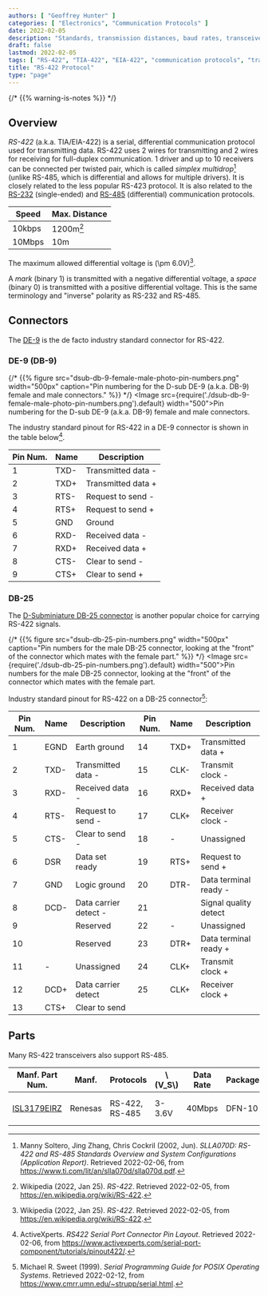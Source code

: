 ```yaml
---
authors: [ "Geoffrey Hunter" ]
categories: [ "Electronics", "Communication Protocols" ]
date: 2022-02-05
description: "Standards, transmission distances, baud rates, transceivers, high-level protocols and more info about the RS-422 communication protocol."
draft: false
lastmod: 2022-02-05
tags: [ "RS-422", "TIA-422", "EIA-422", "communication protocols", "transmitters", "receivers", "data", "bus", "serial", "nodes" ]
title: "RS-422 Protocol"
type: "page"
---
```


{/* {{% warning-is-notes %}} */}
<WarningIsNotes />

## Overview

_RS-422_ (a.k.a. TIA/EIA-422) is a serial, differential communication protocol used for transmitting data. RS-422 uses 2 wires for transmitting and 2 wires for receiving for full-duplex communication. 1 driver and up to 10 receivers can be connected per twisted pair, which is called _simplex multidrop_[^bib-ti-rs-422-rs-485] (unlike RS-485, which is differential and allows for multiple drivers). It is closely related to the less popular RS-423 protocol. It is also related to the [RS-232](/electronics/communication-protocols/rs-232-protocol/) (single-ended) and [RS-485](/electronics/communication-protocols/rs-485-protocol/) (differential) communication protocols.

| Speed  | Max. Distance
|--------|-----------------------
| 10kbps | 1200m[^bib-wp-rs-422]
| 10Mbps | 10m

The maximum allowed differential voltage is \(\pm 6.0V\)[^bib-wp-rs-422].

A _mark_ (binary 1) is transmitted with a negative differential voltage, a _space_ (binary 0) is transmitted with a positive differential voltage. This is the same terminology and "inverse" polarity as RS-232 and RS-485.

## Connectors

The [DE-9](/electronics/components/connectors/d-subminiature-d-sub-connectors/) is the de facto industry standard connector for RS-422.

### DE-9 (DB-9)

{/* {{% figure src="dsub-db-9-female-male-photo-pin-numbers.png" width="500px" caption="Pin numbering for the D-sub DE-9 (a.k.a. DB-9) female and male connectors." %}} */}
<Image src={require('./dsub-db-9-female-male-photo-pin-numbers.png').default} width="500">Pin numbering for the D-sub DE-9 (a.k.a. DB-9) female and male connectors.</Image>

The industry standard pinout for RS-422 in a DE-9 connector is shown in the table below[^bib-active-experts-rs422-pinout].

<table>
    <thead>
        <tr>
            <th>Pin Num.</th>
            <th>Name</th>
            <th>Description</th>
        </tr>
    </thead>
    <tbody>
        <tr>
            <td>1</td>
            <td>TXD-</td>
            <td>Transmitted data -</td>
        </tr>
        <tr>
            <td>2</td>
            <td>TXD+</td>
            <td>Transmitted data +</td>
        </tr>
        <tr>
            <td>3</td>
            <td>RTS-</td>
            <td>Request to send -</td>
        </tr>
        <tr>
            <td>4</td>
            <td>RTS+</td>
            <td>Request to send +</td>
        </tr>
        <tr>
            <td>5</td>
            <td>GND</td>
            <td>Ground</td>
        </tr>
        <tr>
            <td>6</td>
            <td>RXD-</td>
            <td>Received data -</td>
        </tr>
        <tr>
            <td>7</td>
            <td>RXD+</td>
            <td>Received data +</td>
        </tr>
        <tr>
            <td>8</td>
            <td>CTS-</td>
            <td>Clear to send -</td>
        </tr>
        <tr>
            <td>9</td>
            <td>CTS+</td>
            <td>Clear to send +</td>
        </tr>
    </tbody>
</table>

### DB-25

The [D-Subminiature DB-25 connector](/electronics/components/connectors/d-subminiature-d-sub-connectors/) is another popular choice for carrying RS-422 signals.

{/* {{% figure src="dsub-db-25-pin-numbers.png" width="500px" caption="Pin numbers for the male DB-25 connector, looking at the \"front\" of the connector which mates with the female part." %}} */}
<Image src={require('./dsub-db-25-pin-numbers.png').default} width="500">Pin numbers for the male DB-25 connector, looking at the \"front\" of the connector which mates with the female part.</Image>

Industry standard pinout for RS-422 on a DB-25 connector[^bib-sweet-serial-posix]:

<table>
    <thead>
        <tr>
            <th>Pin Num.</th>
            <th>Name</th>
            <th>Description</th>
            <th>Pin Num.</th>
            <th>Name</th>
            <th>Description</th>
        </tr>
    </thead>
    <tbody>
        <tr>
            <td>1</td>
            <td>EGND</td>
            <td>Earth ground</td>
            <td>14</td>
            <td>TXD+</td>
            <td>Transmitted data +</td>
        </tr>
        <tr>
            <td>2</td>
            <td>TXD-</td>
            <td>Transmitted data -</td>
            <td>15</td>
            <td>CLK-</td>
            <td>Transmit clock -</td>
        </tr>
        <tr>
            <td>3</td>
            <td>RXD-</td>
            <td>Received data -</td>
            <td>16</td>
            <td>RXD+</td>
            <td>Received data +</td>
        </tr>
        <tr>
            <td>4</td>
            <td>RTS-</td>
            <td>Request to send -</td>
            <td>17</td>
            <td>CLK+</td>
            <td>Receiver clock -</td>
        </tr>
        <tr>
            <td>5</td>
            <td>CTS-</td>
            <td>Clear to send -</td>
            <td>18</td>
            <td>-</td>
            <td>Unassigned</td>
        </tr>
        <tr>
            <td>6</td>
            <td>DSR</td>
            <td>Data set ready</td>
            <td>19</td>
            <td>RTS+</td>
            <td>Request to send +</td>
        </tr>
        <tr>
            <td>7</td>
            <td>GND</td>
            <td>Logic ground</td>
            <td>20</td>
            <td>DTR-</td>
            <td>Data terminal ready -</td>
        </tr>
        <tr>
            <td>8</td>
            <td>DCD-</td>
            <td>Data carrier detect -</td>
            <td>21</td>
            <td></td>
            <td>Signal quality detect</td>
        </tr>
        <tr>
            <td>9</td>
            <td></td>
            <td>Reserved</td>
            <td>22</td>
            <td>-</td>
            <td>Unassigned</td>
        </tr>
        <tr>
            <td>10</td>
            <td></td>
            <td>Reserved</td>
            <td>23</td>
            <td>DTR+</td>
            <td>Data terminal ready +</td>
        </tr>
        <tr>
            <td>11</td>
            <td>-</td>
            <td>Unassigned</td>
            <td>24</td>
            <td>CLK+</td>
            <td>Transmit clock +</td>
        </tr>
        <tr>
            <td>12</td>
            <td>DCD+</td>
            <td>Data carrier detect</td>
            <td>25</td>
            <td>CLK+</td>
            <td>Receiver clock +</td>
        </tr>
        <tr>
            <td>13</td>
            <td>CTS+</td>
            <td>Clear to send</td>
            <td></td>
            <td></td>
            <td></td>
        </tr>
    </tbody>
</table>

## Parts

Many RS-422 transceivers also support RS-485.

<table>
    <thead>
        <tr>
            <th>Manf. Part Num.</th>
            <th>Manf.</th>
            <th>Protocols</th>
            <th>\(V_S\)</th>
            <th>Data Rate</th>
            <th>Package</th>
            <th>USD, 100</th>
            <th>Comments</th>
        </tr>
    </thead>
    <tbody>
        <tr>
            <td>

[ISL3179EIRZ](https://www.renesas.com/us/en/document/dst/isl3179e-isl3180e-datasheet)
            </td>
            <td>Renesas</td>
            <td>RS-422, RS-485</td>
            <td>3-3.6V</td>
            <td>40Mbps</td>
            <td>DFN-10</td>
            <td>

[$2.48](https://www.digikey.com/en/products/detail/renesas-electronics-america-inc/ISL3179EIRZ/1879479)
</td>
            <td>Also supports RS-485.</td>
        </tr>
    </tbody>
</table>

[^bib-wp-rs-422]: Wikipedia (2022, Jan 25). _RS-422_. Retrieved 2022-02-05, from https://en.wikipedia.org/wiki/RS-422.
[^bib-active-experts-rs422-pinout]: ActiveXperts. _RS422 Serial Port Connector Pin Layout_. Retrieved 2022-02-06, from https://www.activexperts.com/serial-port-component/tutorials/pinout422/.
[^bib-ti-rs-422-rs-485]: Manny Soltero, Jing Zhang, Chris Cockril (2002, Jun). _SLLA070D: RS-422 and RS-485 Standards Overview and System Configurations (Application Report)_. Retrieved 2022-02-06, from https://www.ti.com/lit/an/slla070d/slla070d.pdf.
[^bib-sweet-serial-posix]: Michael R. Sweet (1999). _Serial Programming Guide for POSIX Operating Systems_. Retrieved 2022-02-12, from https://www.cmrr.umn.edu/~strupp/serial.html.
